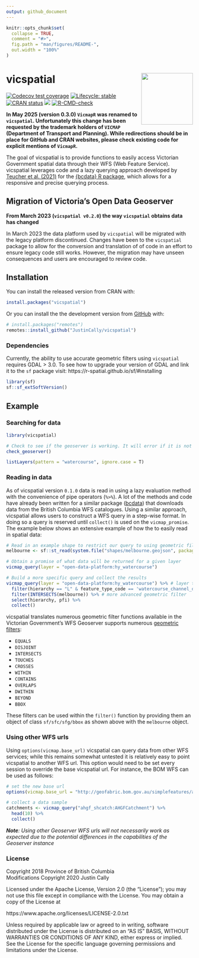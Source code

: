 ```yaml
---
output: github_document
---
```


<!-- README.md is generated from README.Rmd. Please edit that file -->

```r
knitr::opts_chunk$set(
  collapse = TRUE,
  comment = "#>",
  fig.path = "man/figures/README-",
  out.width = "100%"
)
```

# vicspatial <img src='man/figures/logo.png' align="right" height="139" />

<!-- badges: start -->
[![Codecov test coverage](https://codecov.io/gh/JustinCally/vicspatial/branch/master/graph/badge.svg)](https://app.codecov.io/gh/JustinCally/vicspatial?branch=master)
[![Lifecycle: stable](https://img.shields.io/badge/lifecycle-stable-brightgreen.svg)](https://lifecycle.r-lib.org/articles/stages.html#stable)
<!-- [![R build status](https://github.com/JustinCally/vicspatial/workflows/R-CMD-check/badge.svg)](https://github.com/JustinCally/vicspatial/actions) -->
[![CRAN status](https://www.r-pkg.org/badges/version/vicspatial)](https://CRAN.R-project.org/package=vicspatial)
[![](http://cranlogs.r-pkg.org/badges/grand-total/vicspatial?color=ff69b4)](https://cran.r-project.org/package=vicspatial)
<!-- [![Devel version](https://img.shields.io/badge/devel%20version-0.1.3-blue.svg)](https://github.com/JustinCally/vicspatial) -->
<!-- [![Code size](https://img.shields.io/github/languages/code-size/JustinCally/vicspatial.svg)](https://github.com/JustinCally/vicspatial) -->
[![R-CMD-check](https://github.com/JustinCally/vicspatial/actions/workflows/R-CMD-check.yaml/badge.svg)](https://github.com/JustinCally/vicspatial/actions/workflows/R-CMD-check.yaml)
<!-- badges: end -->

**In May 2025 (version 0.3.0) `VicmapR` was renamed to `vicspatial`. Unfortunately this change has been requested by the trademark holders of `VICMAP` (Department of Transport and Planning). While redirections should be in place for GitHub and CRAN websites, please check existing code for explicit mentions of `VicmapR`.**

The goal of vicspatial is to provide functions to easily access Victorian Government spatial data through their WFS (Web Feature Service). vicspatial leverages code and a lazy querying approach developed by [Teucher et al. (2021)](https://joss.theoj.org/papers/10.21105/joss.02927) for the [{bcdata} R package](https://bcgov.github.io/bcdata/), which allows for a responsive and precise querying process. 

## Migration of Victoria's Open Data Geoserver  

**From March 2023 (`vicspatial v0.2.0`) the way `vicspatial` obtains data has changed**

In March 2023 the data platform used by `vicspatial` will be migrated with the legacy platform discontinued. Changes have been to the `vicspatial` package to allow for the conversion and translation of of code in an effort to ensure legacy code still works. However, the migration may have unseen consequences and users are encouraged to review code. 

## Installation  

You can install the released version from CRAN with:  
``` r
install.packages("vicspatial")
```

Or you can install the the development version from [GitHub](https://github.com/) with: 
``` r
# install.packages("remotes")
remotes::install_github("JustinCally/vicspatial")
```

### Dependencies  

Currently, the ability to use accurate geometric filters using `vicspatial` requires GDAL > 3.0. To see how to upgrade your version of GDAL and link it to the `sf` package visit: https://r-spatial.github.io/sf/#installing  

```r
library(sf)
sf::sf_extSoftVersion()
```


## Example

### Searching for data

```r
library(vicspatial)

# Check to see if the geoserver is working. It will error if it is not working  
check_geoserver()

listLayers(pattern = "watercourse", ignore.case = T)
```

### Reading in data

As of vicspatial version `0.1.0` data is read in using a lazy evaluation method with the convenience of pipe operators (`%>%`). A lot of the methods and code have already been written for a similar package ([bcdata](https://github.com/bcgov/bcdata)) that downloads data from the British Columbia WFS catalogues. Using a similar approach, vicspatial allows users to construct a WFS query in a step-wise format. In doing so a query is reserved until `collect()` is used on the `vicmap_promise`. The example below shows an extensive example of how the to easily read in spatial data:

```r
# Read in an example shape to restrict our query to using geometric filtering
melbourne <- sf::st_read(system.file("shapes/melbourne.geojson", package="vicspatial"), quiet = T)

# Obtain a promise of what data will be returned for a given layer
vicmap_query(layer = "open-data-platform:hy_watercourse")

# Build a more specific query and collect the results
vicmap_query(layer = "open-data-platform:hy_watercourse") %>% # layer to query
  filter(hierarchy == "L" & feature_type_code == 'watercourse_channel_drain') %>% # simple filter for a column
  filter(INTERSECTS(melbourne)) %>% # more advanced geometric filter
  select(hierarchy, pfi) %>% 
  collect()
```

vicspatial translates numerous geometric filter functions available in the Victorian Government's WFS Geoserver supports numerous [geometric filters](https://docs.geoserver.org/stable/en/user/tutorials/cql/cql_tutorial.html#geometric-filters):  

+ `EQUALS`   
+ `DISJOINT`   
+ `INTERSECTS`   
+ `TOUCHES`   
+ `CROSSES`   
+ `WITHIN`   
+ `CONTAINS` 
+ `OVERLAPS`   
+ `DWITHIN`   
+ `BEYOND`  
+ `BBOX`  

These filters can be used within the `filter()` function by providing them an object of class `sf/sfc/sfg/bbox` as shown above with the `melbourne` object. 

### Using other WFS urls  

Using `options(vicmap.base_url)` vicspatial can query data from other WFS services; while this remains somewhat untested it is relatively easy to point vicspatial to another WFS url. This option would need to be set every session to override the base vicspatial url. For instance, the BOM WFS can be used as follows:  

```r
# set the new base url
options(vicmap.base_url = "http://geofabric.bom.gov.au/simplefeatures/ahgf_shcatch/wfs")

# collect a data sample
catchments <- vicmap_query("ahgf_shcatch:AHGFCatchment") %>% 
  head(10) %>% 
  collect()
```

*__Note__: Using other Geoserver WFS urls will not necessarily work as expected due to the potential differences in the capabilities of the Geoserver instance*




### License

Copyright 2018 Province of British Columbia  
Modifications Copyright 2020 Justin Cally

Licensed under the Apache License, Version 2.0 (the "License");
you may not use this file except in compliance with the License.
You may obtain a copy of the License at

https://www.apache.org/licenses/LICENSE-2.0.txt

Unless required by applicable law or agreed to in writing, software distributed under the License is distributed on an "AS IS" BASIS,
WITHOUT WARRANTIES OR CONDITIONS OF ANY KIND, either express or implied.
See the License for the specific language governing permissions and limitations under the License.

